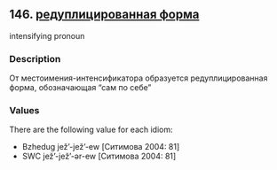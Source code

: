 ## 146. <a href =  'https://agricolamz.github.io/The_Circassian_Isoglosses_Database/146.html' target='_blank'>редуплицированная форма</a>
intensifying pronoun

### Description

От местоимения-интенсификатора образуется редуплицированная форма, обозначающая "сам по себе"

### Values
There are the following value for each idiom:

* Bzhedug  jež’-jež’-ew [Ситимова 2004: 81] 
* SWC  jež’-jež’-ər-ew [Ситимова 2004: 81] 


